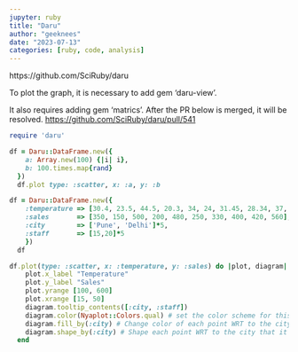 ```yaml
---
jupyter: ruby
title: "Daru"
author: "geeknees"
date: "2023-07-13"
categories: [ruby, code, analysis]
---
```



https://github.com/SciRuby/daru

To plot the graph, it is necessary to add gem 'daru-view'.

It also requires adding gem 'matrics'. After the PR below is merged, it will be resolved.
[https://github.com/SciRuby/daru/pull/541](https://github.com/SciRuby/daru/pull/541)

```ruby
require 'daru'
```

```ruby
df = Daru::DataFrame.new({
    a: Array.new(100) {|i| i},
    b: 100.times.map{rand}
  })
  df.plot type: :scatter, x: :a, y: :b
```

```ruby
df = Daru::DataFrame.new({
    :temperature => [30.4, 23.5, 44.5, 20.3, 34, 24, 31.45, 28.34, 37, 24],
    :sales       => [350, 150, 500, 200, 480, 250, 330, 400, 420, 560],
    :city        => ['Pune', 'Delhi']*5,
    :staff       => [15,20]*5
    })
  df
```


```ruby
df.plot(type: :scatter, x: :temperature, y: :sales) do |plot, diagram|
    plot.x_label "Temperature"
    plot.y_label "Sales"
    plot.yrange [100, 600]
    plot.xrange [15, 50]
    diagram.tooltip_contents([:city, :staff])
    diagram.color(Nyaplot::Colors.qual) # set the color scheme for this diagram. See Nyaplot::Colors for more info.
    diagram.fill_by(:city) # Change color of each point WRT to the city that it belongs to.
    diagram.shape_by(:city) # Shape each point WRT to the city that it belongs to.
  end
```